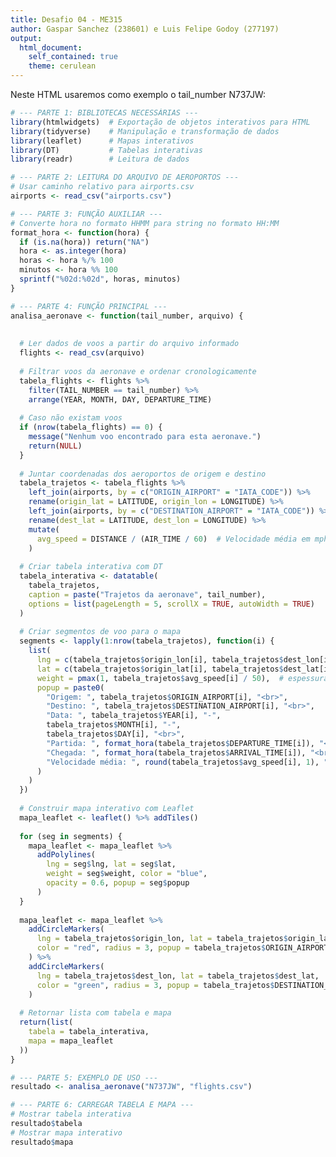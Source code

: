---
title: Desafio 04 - ME315
author: Gaspar Sanchez (238601) e Luis Felipe Godoy (277197)
output:
  html_document:
    self_contained: true
    theme: cerulean
---
Neste HTML usaremos como exemplo o tail_number N737JW:
```{r, warning = FALSE, message=FALSE}
# --- PARTE 1: BIBLIOTECAS NECESSÁRIAS ---
library(htmlwidgets)  # Exportação de objetos interativos para HTML
library(tidyverse)    # Manipulação e transformação de dados
library(leaflet)      # Mapas interativos
library(DT)           # Tabelas interativas
library(readr)        # Leitura de dados

# --- PARTE 2: LEITURA DO ARQUIVO DE AEROPORTOS ---
# Usar caminho relativo para airports.csv
airports <- read_csv("airports.csv")

# --- PARTE 3: FUNÇÃO AUXILIAR ---
# Converte hora no formato HHMM para string no formato HH:MM
format_hora <- function(hora) {
  if (is.na(hora)) return("NA")
  hora <- as.integer(hora)
  horas <- hora %/% 100
  minutos <- hora %% 100
  sprintf("%02d:%02d", horas, minutos)
}

# --- PARTE 4: FUNÇÃO PRINCIPAL ---
analisa_aeronave <- function(tail_number, arquivo) {
  
  
  # Ler dados de voos a partir do arquivo informado
  flights <- read_csv(arquivo)
  
  # Filtrar voos da aeronave e ordenar cronologicamente
  tabela_flights <- flights %>%
    filter(TAIL_NUMBER == tail_number) %>%
    arrange(YEAR, MONTH, DAY, DEPARTURE_TIME)
  
  # Caso não existam voos
  if (nrow(tabela_flights) == 0) {
    message("Nenhum voo encontrado para esta aeronave.")
    return(NULL)
  }
  
  # Juntar coordenadas dos aeroportos de origem e destino
  tabela_trajetos <- tabela_flights %>%
    left_join(airports, by = c("ORIGIN_AIRPORT" = "IATA_CODE")) %>%
    rename(origin_lat = LATITUDE, origin_lon = LONGITUDE) %>%
    left_join(airports, by = c("DESTINATION_AIRPORT" = "IATA_CODE")) %>%
    rename(dest_lat = LATITUDE, dest_lon = LONGITUDE) %>%
    mutate(
      avg_speed = DISTANCE / (AIR_TIME / 60)  # Velocidade média em mph
    )
  
  # Criar tabela interativa com DT
  tabela_interativa <- datatable(
    tabela_trajetos,
    caption = paste("Trajetos da aeronave", tail_number),
    options = list(pageLength = 5, scrollX = TRUE, autoWidth = TRUE)
  )
  
  # Criar segmentos de voo para o mapa
  segments <- lapply(1:nrow(tabela_trajetos), function(i) {
    list(
      lng = c(tabela_trajetos$origin_lon[i], tabela_trajetos$dest_lon[i]),
      lat = c(tabela_trajetos$origin_lat[i], tabela_trajetos$dest_lat[i]),
      weight = pmax(1, tabela_trajetos$avg_speed[i] / 50),  # espessura proporcional à velocidade
      popup = paste0(
        "Origem: ", tabela_trajetos$ORIGIN_AIRPORT[i], "<br>",
        "Destino: ", tabela_trajetos$DESTINATION_AIRPORT[i], "<br>",
        "Data: ", tabela_trajetos$YEAR[i], "-",
        tabela_trajetos$MONTH[i], "-",
        tabela_trajetos$DAY[i], "<br>",
        "Partida: ", format_hora(tabela_trajetos$DEPARTURE_TIME[i]), "<br>",
        "Chegada: ", format_hora(tabela_trajetos$ARRIVAL_TIME[i]), "<br>",
        "Velocidade média: ", round(tabela_trajetos$avg_speed[i], 1), " mph"
      )
    )
  })
  
  # Construir mapa interativo com Leaflet
  mapa_leaflet <- leaflet() %>% addTiles()
  
  for (seg in segments) {
    mapa_leaflet <- mapa_leaflet %>%
      addPolylines(
        lng = seg$lng, lat = seg$lat,
        weight = seg$weight, color = "blue",
        opacity = 0.6, popup = seg$popup
      )
  }
  
  mapa_leaflet <- mapa_leaflet %>%
    addCircleMarkers(
      lng = tabela_trajetos$origin_lon, lat = tabela_trajetos$origin_lat,
      color = "red", radius = 3, popup = tabela_trajetos$ORIGIN_AIRPORT
    ) %>%
    addCircleMarkers(
      lng = tabela_trajetos$dest_lon, lat = tabela_trajetos$dest_lat,
      color = "green", radius = 3, popup = tabela_trajetos$DESTINATION_AIRPORT
    )
  
  # Retornar lista com tabela e mapa
  return(list(
    tabela = tabela_interativa,
    mapa = mapa_leaflet
  ))
}

# --- PARTE 5: EXEMPLO DE USO ---
resultado <- analisa_aeronave("N737JW", "flights.csv")
```


```{r, warning = FALSE, message=FALSE}
# --- PARTE 6: CARREGAR TABELA E MAPA ---
# Mostrar tabela interativa
resultado$tabela
# Mostrar mapa interativo
resultado$mapa
```


